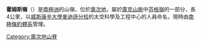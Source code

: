 {{coord|79|10|S|156|42|E|source:GNIS|display=title}}

'''霍姆斯嶺'''（{{lang-en|Holmes Ridge}}）是[[南極洲|南極洲]]的山嶺，位於[[奧次地|奧次地]]，屬於[[庫克山脈|庫克山脈]]中[[芬格嶺|芬格嶺]]的一部分，長4公里，以[[威斯康辛大學麥迪遜分校|威斯康辛大學麥迪遜分校]]的太空科學及工程中心的人員命名，現時由[[南極條約體系|南極條約體系]]管理。

{{DEFAULTSORT:Holmes Ridge}}
[[Category:奧次地山脊|Category:奧次地山脊]]


{{OatesLand-geo-stub}}